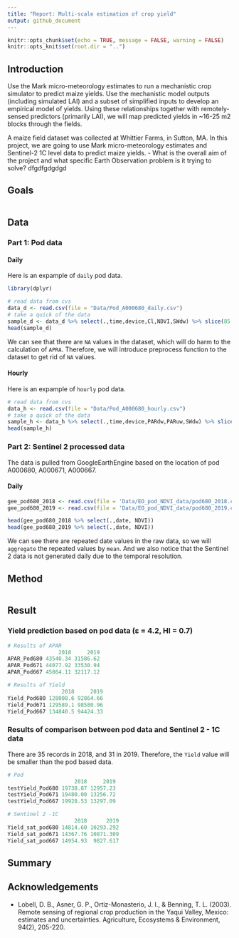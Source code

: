 ```yaml
---
title: "Report: Multi-scale estimation of crop yield"
output: github_document
---
```


```r
knitr::opts_chunk$set(echo = TRUE, message = FALSE, warning = FALSE)
knitr::opts_knit$set(root.dir = "..")
```

## Introduction


Use the Mark micro-meteorology estimates to run a mechanistic crop simulator to predict maize yields.
Use the mechanistic model outputs (including simulated LAI) and a subset of simplified inputs to develop an empirical model of yields.
Using these relationships together with remotely-sensed predictors (primarily LAI), we will map predicted yields in ~16-25 m2 blocks through the fields.


A maize field dataset was collected at Whittier Farms, in Sutton, MA. In this project, we are going to use Mark micro-meteorology estimates and Sentinel-2 1C level data to predict maize yields. 
- What is the overall aim of the project and what specific Earth Observation problem is it trying to solve?
  dfgdfgdgdgd

## Goals



```r

```

## Data

### Part 1: Pod data

#### Daily
Here is an expample of `daily` pod data.
```r
library(dplyr)

# read data from cvs
data_d <- read.csv(file = "Data/Pod_A000680_daily.csv")
# take a quick of the data 
sample_d <- data_d %>% select(.,time,device,Cl,NDVI,SWdw) %>% slice(85:95)
head(sample_d)
```
We can see that there are `NA` values in the dataset, which will do harm to the calculation of `APRA`. Therefore, we will introduce preprocess function to the dataset to get rid of `NA` values.

#### Hourly
Here is an expample of `hourly` pod data.
```r
# read data from cvs
data_h <- read.csv(file = "Data/Pod_A000680_hourly.csv")
# take a quick of the data 
sample_h <- data_h %>% select(.,time,device,PARdw,PARuw,SWdw) %>% slice(85:95)
head(sample_h)
```

### Part 2: Sentinel 2 processed data

The data is pulled from GoogleEarthEngine based on the location of pod A000680, A000671, A000667.

#### Daily
```r
gee_pod680_2018 <- read.csv(file = 'Data/EO_pod_NDVI_data/pod680_2018.csv')
gee_pod680_2019 <- read.csv(file = 'Data/EO_pod_NDVI_data/pod680_2019.csv')

head(gee_pod680_2018 %>% select(.,date, NDVI))
head(gee_pod680_2019 %>% select(.,date, NDVI))
```
We can see there are repeated date values in the raw data, so we will `aggregate` the repeated values by `mean`. And we also notice that the Sentinel 2 data is not generated daily due to the temporal resolution.


## Method


```r

```

## Result

### Yield prediction based on pod data (ε = 4.2, HI = 0.7)
```r
# Results of APAR
                2018     2019
APAR_Pod680 43540.34 31586.62
APAR_Pod671 44077.92 33530.94
APAR_Pod667 45864.11 32117.12

# Results of Yield 
                 2018     2019
Yield_Pod680 128008.6 92864.66
Yield_Pod671 129589.1 98580.96
Yield_Pod667 134840.5 94424.33
```

### Results of comparison between pod data and  Sentinel 2 - 1C data
There are 35 records in 2018, and 31 in 2019. Therefore, the `Yield` value will be smaller than the pod based data.

```r
# Pod
                     2018     2019
testYield_Pod680 19738.87 12957.23
testYield_Pod671 19480.00 13256.72
testYield_Pod667 19928.53 13297.09

# Sentinel 2 -1C
                     2018      2019
Yield_sat_pod680 14814.60 10293.292
Yield_sat_pod671 14367.76 10871.309
Yield_sat_pod667 14954.93  9827.617
```

## Summary

## Acknowledgements

- Lobell, D. B., Asner, G. P., Ortiz-Monasterio, J. I., & Benning, T. L. (2003). Remote sensing of regional crop production in the Yaqui Valley, Mexico: estimates and uncertainties. Agriculture, Ecosystems & Environment, 94(2), 205-220.


















